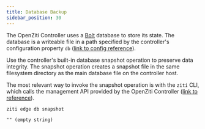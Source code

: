 ```yaml
---
title: Database Backup
sidebar_position: 30
---
```


The OpenZiti Controller uses a [Bolt](https://github.com/etcd-io/bbolt) database to store its state. The database is a writeable file in a path specified by the controller's configuration property `db` ([link to config reference](/reference/30-configuration/controller.md#db)).

Use the controller's built-in database snapshot operation to preserve data integrity. The snapshot operation creates a snapshot file in the same filesystem directory as the main database file on the controller host.

The most relevant way to invoke the snapshot operation is with the `ziti` CLI, which calls the management API provided by the OpenZiti Controller ([link to reference](/reference/developer/api/02-edge-management-reference.mdx#tag/Database/operation/createDatabaseSnapshot)).

```text
ziti edge db snapshot
```

```buttonless title="Expected output"
"" (empty string)
```
